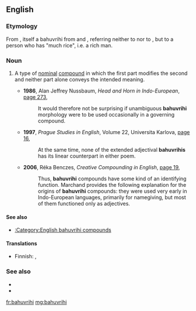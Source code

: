 ==English==
{{wikipedia}}

===Etymology===
From {{etyl|sa|en}} {{m|sa|sc=Deva|बहुव्रीहि|tr=bahú-vrīhi||much rice}}, itself a bahuvrihi from {{m|sa|sc=Deva|बहु|tr=bahu||much}} and {{m|sa|sc=Deva|व्रीहि|tr=vrīhi||rice}}, referring neither to {{m|en|much}} nor to {{m|en|rice}}, but to a person who has "much rice", i.e. a rich man.

===Noun===
{{en-noun}}
{{examples-right|sense=type of nominal compound|examples=*{{m|en|redcoat}} — A British soldier during the American Revolution<br>
* {{m|en|bluestocking}} — A scholarly, literary, or cultured woman<br>
* {{m|en|lowlife}} — An untrustworthy, despicable, or disreputable person.|width=30%}}

# {{lb|en|linguistics}} A type of [[nominal]] [[compound]] in which the first part modifies the second and neither part alone conveys the intended meaning.
#* '''1986''', Alan Jeffrey Nussbaum, ''Head and Horn in Indo-European'', [http://books.google.com.au/books?id=4xKMgV5OeIEC&pg=PA273&dq=%22bahuvrihi%22%7C%22bahuvrihis%22&hl=en&sa=X&ei=qVdNUu7WBaToiAeJ3oG4DA&redir_esc=y#v=onepage&q=%22bahuvrihi%22%7C%22bahuvrihis%22&f=false page 273],
#*: It would therefore not be surprising if unambiguous '''bahuvrihi''' morphology were to be used occasionally in a governing compound.
#* '''1997''', ''Prague Studies in English'', Volume 22, Universita Karlova, [http://books.google.com.au/books?id=SvpZAAAAMAAJ&q=%22bahuvrihi%22%7C%22bahuvrihis%22&dq=%22bahuvrihi%22%7C%22bahuvrihis%22&hl=en&sa=X&ei=qVdNUu7WBaToiAeJ3oG4DA&redir_esc=y page 16],
#*: At the same time, none of the extended adjectival '''bahuvrihis''' has its linear counterpart in either poem.
#* '''2006''', Réka Benczes, ''Creative Compounding in English'', [http://books.google.com.au/books?id=eK8R61s_gwQC&pg=PA19&dq=%22bahuvrihi%22%7C%22bahuvrihis%22&hl=en&sa=X&ei=qVdNUu7WBaToiAeJ3oG4DA&redir_esc=y#v=onepage&q=%22bahuvrihi%22%7C%22bahuvrihis%22&f=false page 19],
#*: Thus, '''bahuvrihi''' compounds have some kind of an identifying function. Marchand provides the following explanation for the origins of '''bahuvrihi''' compounds: they were used very early in Indo-European languages, primarily for namegiving, but most of them functioned only as adjectives.

====See also====
* [[:Category:English bahuvrihi compounds‎]]

====Translations====
{{trans-top|type of compound term}}
* Finnish: {{t+|fi|bahuvriihi}}, {{t|fi|bahuvrihi}}
{{trans-mid}}
{{trans-bottom}}

===See also===
* {{l|en|exocentric}}
* {{l|en|metonymy}}

[[fr:bahuvrihi]]
[[mg:bahuvrihi]]